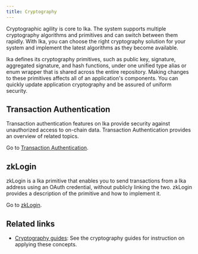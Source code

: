 ```yaml
---
title: Cryptography
---
```


Cryptographic agility is core to Ika. The system supports multiple cryptography algorithms and primitives and can switch between them rapidly. With Ika, you can choose the right cryptography solution for your system and implement the latest algorithms as they become available.

Ika defines its cryptography primitives, such as public key, signature, aggregated signature, and hash functions, under one unified type alias or enum wrapper that is shared across the entire repository. Making changes to these primitives affects all of an application's components. You can quickly update application cryptography and be assured of uniform security.

## Transaction Authentication

Transaction authentication features on Ika provide security against unauthorized access to on-chain data. Transaction Authentication provides an overview of related topics.

Go to [Transaction Authentication](./cryptography/transaction-auth.mdx).

## zkLogin

zkLogin is a Ika primitive that enables you to send transactions from a Ika address using an OAuth credential, without publicly linking the two. zkLogin provides a description of the primitive and how to implement it.

Go to [zkLogin](./cryptography/zklogin.mdx).

## Related links

- [Cryptography guides](../guides/developer/cryptography.mdx): See the cryptography guides for instruction on applying these concepts.